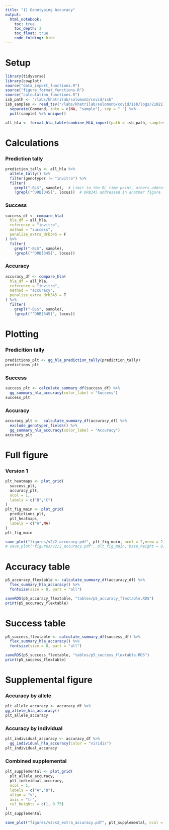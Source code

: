 ```yaml
---
title: "1) Genotyping Accuracy"
output: 
  html_notebook:
    toc: true
    toc_depth: 3
    toc_float: true
    code_folding: hide
---
```


# Setup 
```r
library(tidyverse)
library(cowplot)
source("data_import_functions.R")
source("figure_format_functions.R")
source("calculation_functions.R")
isb_path <- "/labs/khatrilab/solomonb/covid/isb"
isb_samples <- read_tsv("/labs/khatrilab/solomonb/covid/isb/logs/210217_232725/parallel.log") %>% 
  separate(Command, into = c(NA, "sample"), sep = " ") %>% 
  pull(sample) %>% unique()
```

```r
all_hla <- format_hla_table(combine_HLA_import(path = isb_path, samples = isb_samples, expand_invitro = T))
```


# Calculations

### Prediction tally

```r
prediction_tally <- all_hla %>% 
  allele_tally() %>% 
  filter(genotyper != "invitro") %>% 
  filter(
    grepl("-BL$", sample),  # Limit to the BL time point, others addressed in another figure 
    !grepl("^DRB[345]", locus))  # DRB345 addressed in another figure
```


### Success
```r
success_df <- compare_hla(
  hla_df = all_hla, 
  reference = "invitro", 
  method = "success", 
  penalize_extra_drb345 = F
) %>% 
  filter(
    grepl("-BL$", sample),
    !grepl("^DRB[345]", locus))
```

### Accuracy

```r
accuracy_df <- compare_hla(
  hla_df = all_hla, 
  reference = "invitro", 
  method = "accuracy",
  penalize_extra_drb345 = T
) %>% 
  filter(
    grepl("-BL$", sample),
    !grepl("^DRB[345]", locus))
```

# Plotting

### Predicition tally

```r
predictions_plt <- gg_hla_prediction_tally(prediction_tally)
predictions_plt
```
### Success

```r
success_plt <- calculate_summary_df(success_df) %>% 
  gg_summary_hla_accuracy(color_label = "Success")
success_plt
```


### Accuracy

```r
accuracy_plt <-  calculate_summary_df(accuracy_df) %>% 
  exclude_genotyper_fields() %>% 
  gg_summary_hla_accuracy(color_label = "Accuracy")
accuracy_plt
```

# Full figure

### Version 1
```r
plt_heatmaps <- plot_grid(
  success_plt,
  accuracy_plt,
  ncol = 1,
  labels = c("B","C")
)
plt_fig_main <- plot_grid(
  predictions_plt,
  plt_heatmaps,
  labels = c("A",NA)
)
plt_fig_main
```
```r
save_plot("figures/v2/2_accuracy.pdf", plt_fig_main, ncol = 2,nrow = 2, base_asp = 1.4)
# save_plot("figures/v2/2_accuracy.pdf", plt_fig_main, base_height = 8, base_width = 4)
```


# Accuracy table

```r
p5_accuracy_flextable <- calculate_summary_df(accuracy_df) %>% 
  flex_summary_hla_accuracy() %>% 
  fontsize(size = 8, part = "all") 

saveRDS(p5_accuracy_flextable, "tables/p5_accuracy_flextable.RDS")
print(p5_accuracy_flextable)
```

# Success table
```r
p5_success_flextable <- calculate_summary_df(success_df) %>% 
  flex_summary_hla_accuracy() %>% 
  fontsize(size = 8, part = "all") 

saveRDS(p5_success_flextable, "tables/p5_success_flextable.RDS")
print(p5_success_flextable)
```

# Supplemental figure

### Accuracy by allele

```r
plt_allele_accuracy <- accuracy_df %>% 
gg_allele_hla_accuracy()
plt_allele_accuracy
```

### Accuracy by individual

```r
plt_individual_accuracy <- accuracy_df %>% 
  gg_individual_hla_accuracy(color = "viridis")
plt_individual_accuracy
```
### Combined supplemental

```r
plt_supplemental <- plot_grid(
  plt_allele_accuracy,
  plt_individual_accuracy,
  ncol = 1,
  labels = c("A","B"),
  align = "v",
  axis = "lr",
  rel_heights = c(1, 0.75)
)
plt_supplemental
```

```r
save_plot("figures/v2/s2_extra_accuracy.pdf", plt_supplemental, ncol = 1,nrow = 2, base_asp = 2, base_height = 6)
```



